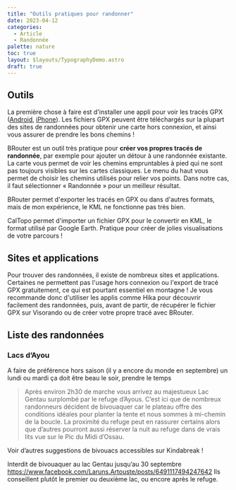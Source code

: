 ```yaml
---
title: "Outils pratiques pour randonner"
date: 2023-04-12
categories:
  - Article
  - Randonnée
palette: nature
toc: true
layout: $layouts/TypographyDemo.astro
draft: true
---
```


## Outils

La première chose à faire est d'installer une appli pour voir les tracés GPX ([Android](https://play.google.com/store/apps/details?id=com.vecturagames.android.app.gpxviewer&hl=fr), [iPhone](https://apps.apple.com/ch/app/gpx-viewer-2/id6444086445?l=fr)). Les fichiers GPX peuvent être téléchargés sur la plupart des sites de randonnées pour obtenir une carte hors connexion, et ainsi vous assurer de prendre les bons chemins !

<OpenGraph url="https://brouter.de/brouter-web" />

BRouter est un outil très pratique pour **créer vos propres tracés de randonnée**, par exemple pour ajouter un détour à une randonnée existante. La carte vous permet de voir les chemins empruntables à pied qui ne sont pas toujours visibles sur les cartes classiques. Le menu du haut vous permet de choisir les chemins utilisés pour relier vos points. Dans notre cas, il faut sélectionner « Randonnée » pour un meilleur résultat.

BRouter permet d'exporter les tracés en GPX ou dans d'autres formats, mais de mon expérience, le KML ne fonctionne pas très bien.

<OpenGraph url="https://caltopo.com/map.html" />

CalTopo permet d'importer un fichier GPX pour le convertir en KML, le format utilisé par Google Earth. Pratique pour créer de jolies visualisations de votre parcours !

## Sites et applications

Pour trouver des randonnées, il existe de nombreux sites et applications. Certaines ne permettent pas l'usage hors connexion ou l'export de tracé GPX gratuitement, ce qui est pourtant essentiel en montagne ! Je vous recommande donc d'utiliser les applis comme Hika pour découvrir facilement des randonnées, puis, avant de partir, de récupérer le fichier GPX sur Visorando ou de créer votre propre tracé avec BRouter.

<OpenGraph url="https://visorando.com/" big />

<OpenGraph url="https://www.hika.app/fr" big />

<OpenGraph url="https://www.prairy.fr/" big />

## Liste des randonnées

<OpenGraph url="https://www.visorando.com/randonnee-les-grottes-des-eaux-chaudes-a-laruns/" big />

### Lacs d’Ayou

A faire de préférence hors saison (il y a encore du monde en septembre) un lundi ou mardi ça doit être beau le soir, prendre le temps

> Après environ 2h30 de marche vous arrivez au majestueux Lac Gentau surplombé par le refuge d’Ayous. C’est ici que de nombreux randonneurs décident de bivouaquer car le plateau offre des conditions idéales pour planter la tente et nous sommes à mi-chemin de la boucle. La proximité du refuge peut en rassurer certains alors que d’autres pourront aussi réserver la nuit au refuge dans de vrais lits vue sur le Pic du Midi d’Ossau.

<OpenGraph url="https://kindabreak.com/randonnees-lacs-ayous/" big />

Voir d’autres suggestions de bivouacs accessibles sur Kindabreak !

Interdit de bivouaquer au lac Gentau jusqu’au 30 septembre https://www.facebook.com/Laruns.Artouste/posts/6491117494247642 Ils conseillent plutôt le premier ou deuxième lac, ou encore après le refuge.
